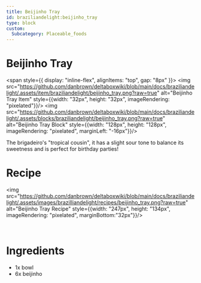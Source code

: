 ```yaml
---
title: Beijinho Tray
id: braziliandelight:beijinho_tray
type: block
custom:
  Subcategory: Placeable_foods
---
```


# Beijinho Tray

<span style={{ display: "inline-flex", alignItems: "top", gap: "8px" }}>
  <img src="https://github.com/danbrown/deltaboxwiki/blob/main/docs/braziliandelight/.assets/item/braziliandelight/beijinho_tray.png?raw=true" alt="Beijinho Tray Item" style={{width: "32px", height: "32px", imageRendering: "pixelated"}}/>
  <img src="https://github.com/danbrown/deltaboxwiki/blob/main/docs/braziliandelight/.assets/blocks/braziliandelight/beijinho_tray.png?raw=true" alt="Beijinho Tray Block" style={{width: "128px", height: "128px", imageRendering: "pixelated", marginLeft: "-16px"}}/>
</span>

The brigadeiro's "tropical cousin", it has a slight sour tone to balance its sweetness and is perfect for birthday parties!

# Recipe

<img src="https://github.com/danbrown/deltaboxwiki/blob/main/docs/braziliandelight/.assets/images/brazilliandelight/recipes/beijinho_tray.png?raw=true" alt="Beijinho Tray Recipe" style={{width: "247px", height: "134px", imageRendering: "pixelated", marginBottom:"32px"}}/>

<br/>

# Ingredients
- 1x bowl
- 6x beijinho